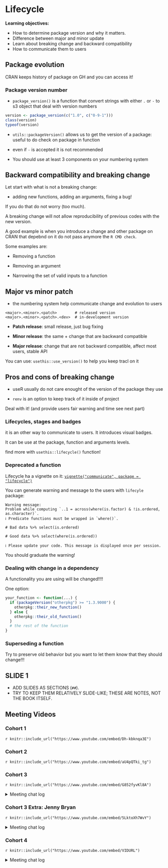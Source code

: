 # Lifecycle

**Learning objectives:**

- How to determine package version and why it matters. 
- Difference between major and minor update
- Learn about breaking change and backward compatibility   
- How to communicate them to users

## Package evolution 

CRAN keeps history of package on GH and you can access it! 

### Package version number

- `package_version()` is a function that convert strings with either `.` or `-` to s3 object that deal with version numbers

```r
version <- package_version(c("1.0", c("0-9-1")))
class(version)
typeof(version)
```


- `utils::packageVersion()` allows us to get the version of a package: useful to do check on package in function 


- even if `-` is accepted it is not recommended 

- You should use at least 3 components on your numbering system 

## Backward compatibility and breaking change  


Let start with what is not a breaking change: 

- adding new functions, adding an arguments, fixing a bug!

If you do that do not worry (too much).

A breaking change will not allow reproducibility of previous codes with the new version. 

A good example is when you introduce a change and other package on CRAN that depebnd on it do not pass anymore the `R CMD check`.

Some examples are: 

- Removing a function 

- Removing an argument 

- Narrowing the set of valid inputs to a function 


## Major vs minor patch

- the numbering system help communicate change and evolution to users 

```
<major>.<minor>.<patch>        # released version
<major>.<minor>.<patch>.<dev>  # in-development version
```

- **Patch release**: small release, just bug fixing

- **Minor release**: the same + change that are backward compatible

- **Major release**: change that are not backward compatible, affect most users, stable API

You can use: `usethis::use_version()` to help you keep tracl on it 

## Pros and cons of breaking change

- useR usually do not care enought of the version of the package they use 

- `renv` is an option to keep track of it inside of project 

Deal with it! (and provide users fair warning and time see next part)


### Lifecycles, stages and badges

it is an other way to communicate to users. It introduces visual badges. 

It can be use at the package, function and arguments levels.

find more with `usethis::lifecycle()` function! 

### Deprecated a function

Lifecycle ha a vignette on it: [`vignette("communicate", package = "lifecycle")`](https://lifecycle.r-lib.org/articles/communicate.html)

You can generate warning and message to the users with `lifecyle` package: 

```
Warning message:
Problem while computing `..1 = across(where(is.factor) & !is.ordered, as.character)`.
ℹ️ Predicate functions must be wrapped in `where()`.

# Bad data %>% select(is.ordered)

# Good data %>% select(where(is.ordered))

ℹ️ Please update your code. This message is displayed once per session.
```

You should graduate the warning! 

### Dealing with change in a dependency 

A functionality you are using will be changed!!!!

One option: 

```r
your_function <- function(...) {
  if (packageVersion("otherpkg") >= "1.3.9000") {
    otherpkg::their_new_function()
  } else {
    otherpkg::their_old_function()
  }
  # the rest of the function
}
```

### Superseding a function

Try to preserve old behavior but you want to let them know that they should change!!!


## SLIDE 1

- ADD SLIDES AS SECTIONS (`##`).
- TRY TO KEEP THEM RELATIVELY SLIDE-LIKE; THESE ARE NOTES, NOT THE BOOK ITSELF.

## Meeting Videos

### Cohort 1

`r knitr::include_url("https://www.youtube.com/embed/Dh-kbknqa3E")`


### Cohort 2

`r knitr::include_url("https://www.youtube.com/embed/aU4pQTki_tg")`


### Cohort 3

`r knitr::include_url("https://www.youtube.com/embed/G852fyvKl8A")`

<details>
<summary> Meeting chat log </summary>

```
00:37:08	Rex Parsons:	https://fromthebottomoftheheap.net/2020/04/30/rendering-your-readme-with-github-actions/
00:59:25	Ryan Metcalf:	Was it `cast1?
```
</details>

### Cohort 3 Extra: Jenny Bryan

`r knitr::include_url("https://www.youtube.com/embed/5LktoXh7WvY")`

<details>
<summary> Meeting chat log </summary>

```
00:02:39	Jon Harmon (jonthegeek):	Questions: (link no longer available)
00:03:58	Ryan Metcalf:	I sent the link to Shel and Lucy too.
00:30:18	collinberke:	+1 for gargle
00:42:26	Rebecca Butler:	this was such a great question (and answer). thank you!
00:45:05	Ryan Metcalf:	https://github.com/search
00:50:32	Jon Harmon (jonthegeek):	https://r-universe.dev/search/
01:01:40	Jon Harmon (jonthegeek):	Vote up questions to help me choose the last one or two!
Questions: (link no longer available)
01:03:29	Jon Harmon (jonthegeek):	https://design.tidyverse.org/
01:04:10	Jon Harmon (jonthegeek):	https://style.tidyverse.org/error-messages.html
01:09:54	Jon Harmon (jonthegeek):	use_tidy_github_actions
01:10:34	Jon Harmon (jonthegeek):	use_tidy_upkeep_issue
01:13:42	Rebecca Butler:	Thank you so, so much!!
01:17:17	collinberke:	Thank you!
01:17:17	Brendan Lam:	Thank you!
```
</details>


### Cohort 4

`r knitr::include_url("https://www.youtube.com/embed/VIDURL")`

<details>
<summary> Meeting chat log </summary>

```
LOG
```
</details>
